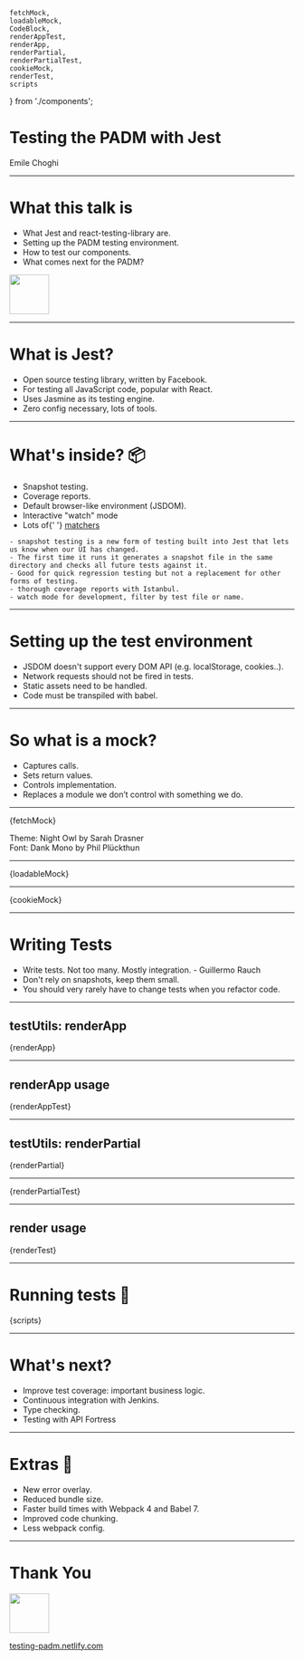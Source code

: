     fetchMock,
    loadableMock,
    CodeBlock,
    renderAppTest,
    renderApp,
    renderPartial,
    renderPartialTest,
    cookieMock,
    renderTest,
    scripts
} from './components';


# Testing the PADM with Jest

<p>Emile Choghi</p>

---

# What this talk is

-   What Jest and react-testing-library are.
-   Setting up the PADM testing environment.
-   How to test our components.
-   What comes next for the PADM?

<img width="70px" height="70px" src="public/standard/smile.png" />

---

# What is Jest?

-   Open source testing library, written by Facebook.
-   For testing all JavaScript code, popular with React.
-   Uses Jasmine as its testing engine.
-   Zero config necessary, lots of tools.

---

# What's inside? 📦

<ul style={{ fontSize: 40, textAlign: 'left' }}>
    <Appear>
        <li>Snapshot testing.</li>
        <li>Coverage reports.</li>
        <li>Default browser-like environment (JSDOM).</li>
        <li>Interactive "watch" mode</li>
        <li>
            Lots of{' '}
            <a href="https://jestjs.io/docs/en/expect" target="_blank">
                matchers
            </a>
        </li>
    </Appear>
</ul>

```notes
- snapshot testing is a new form of testing built into Jest that lets us know when our UI has changed.
- The first time it runs it generates a snapshot file in the same directory and checks all future tests against it.
- Good for quick regression testing but not a replacement for other forms of testing.
- thorough coverage reports with Istanbul.
- watch mode for development, filter by test file or name.
```

---

# Setting up the test environment

-   JSDOM doesn't support every DOM API (e.g. localStorage, cookies..).
-   Network requests should not be fired in tests.
-   Static assets need to be handled.
-   Code must be transpiled with babel.

---

# So what is a mock?

<ul style={{ fontSize: 40, textAlign: 'left' }}>
    <Appear>
        <li>Captures calls.</li>
        <li>Sets return values.</li>
        <li>Controls implementation.</li>
        <li>Replaces a module we don’t control with something we do.</li>
    </Appear>
</ul>

---

<CodeBlock>{fetchMock}</CodeBlock>

<div style={{ fontSize: 20 }}>
    <div>Theme: Night Owl by Sarah Drasner</div>
    <div>Font: Dank Mono by Phil Plückthun</div>
</div>

---

<CodeBlock>{loadableMock}</CodeBlock>

---

<CodeBlock>{cookieMock}</CodeBlock>

---

# Writing Tests

-   Write tests. Not too many. Mostly integration. - Guillermo Rauch‏
-   Don't rely on snapshots, keep them small.
-   You should very rarely have to change tests when you refactor code.

---

## testUtils: renderApp

<CodeBlock>{renderApp}</CodeBlock>

---

## renderApp usage

<CodeBlock>{renderAppTest}</CodeBlock>

---

## testUtils: renderPartial

<CodeBlock>{renderPartial}</CodeBlock>

---

<CodeBlock>{renderPartialTest}</CodeBlock>

---

## render usage

<CodeBlock>{renderTest}</CodeBlock>

---

# Running tests 🏃

<CodeBlock>{scripts}</CodeBlock>

---

# What's next?

-   Improve test coverage: important business logic.
-   Continuous integration with Jenkins.
-   Type checking.
-   Testing with API Fortress

---

# Extras 🎉

-   New error overlay.
-   Reduced bundle size.
-   Faster build times with Webpack 4 and Babel 7.
-   Improved code chunking.
-   Less webpack config.

<!-- ---

# react-testing-library 🐐

<ul style={{ fontSize: 40, textAlign: 'left' }}>
    <Appear>
        <li>No abstractions, just DOM APIs.</li>
        <li>Perfect for integration testing.</li>
        <li>Testing like a user === less broken tests.</li>
        <li>Simple API, no extra config or adapters needed.</li>
    </Appear>
</ul> -->

---

# Thank You

<img width="70px" height="70px" src="public/standard/wave.png" />

[testing-padm.netlify.com](https://testing-padm.netlify.com/)
